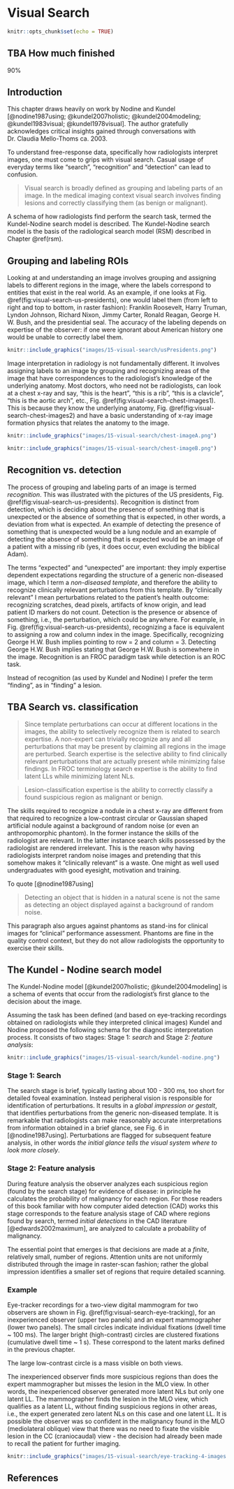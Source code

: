 # Visual Search {#visual-search}


```r
knitr::opts_chunk$set(echo = TRUE)
```


## TBA How much finished {#visual-search-how-much-finished}
90%



## Introduction {#visual-search-intro}

This chapter draws heavily on work by Nodine and Kundel [@nodine1987using; @kundel2007holistic; @kundel2004modeling; @kundel1983visual; @kundel1978visual]. The author gratefully acknowledges critical insights gained through conversations with Dr. Claudia Mello-Thoms ca. 2003.


To understand free-response data, specifically how radiologists interpret images, one must come to grips with visual search. Casual usage of everyday terms like "search", "recognition" and "detection" can lead to confusion.

>
Visual search is broadly defined as grouping and labeling parts of an image. In the medical imaging context visual search involves finding lesions and correctly classifying them (as benign or malignant).


A schema of how radiologists find perform the search task, termed the Kundel-Nodine search model is described. The Kundel-Nodine search model is the basis of the radiological search model (RSM) described in Chapter \@ref(rsm). 




## Grouping and labeling ROIs {#visual-search-grouping-labeling-rois}

Looking at and understanding an image involves grouping and assigning labels to different regions in the image, where the labels correspond to entities that exist in the real world. As an example, if one looks at Fig. \@ref(fig:visual-search-us-presidents), one would label them (from left to right and top to bottom, in raster fashion): Franklin Roosevelt, Harry Truman, Lyndon Johnson, Richard Nixon, Jimmy Carter, Ronald Reagan, George H. W. Bush, and the presidential seal. The accuracy of the labeling depends on expertise of the observer: if one were ignorant about American history one would be unable to correctly label them. 


```r
knitr::include_graphics("images/15-visual-search/usPresidents.png")
``` 


Image interpretation in radiology is not fundamentally different. It involves assigning labels to an image by grouping and recognizing areas of the image that have correspondences to the radiologist’s knowledge of the underlying anatomy. Most doctors, who need not be radiologists, can look at a chest x-ray and say, "this is the heart", "this is a rib", "this is a clavicle", "this is the aortic arch", etc., Fig. \@ref(fig:visual-search-chest-images1). This is because they know the underlying anatomy, Fig. \@ref(fig:visual-search-chest-images2) and have a basic understanding of x-ray image formation physics that relates the anatomy to the image.



```r
knitr::include_graphics("images/15-visual-search/chest-imageA.png")
``` 



```r
knitr::include_graphics("images/15-visual-search/chest-imageB.png")
``` 



## Recognition vs. detection {#visual-search-recognition-detection}

The process of grouping and labeling parts of an image is termed *recognition*. This was illustrated with the pictures of the US presidents, Fig. \@ref(fig:visual-search-us-presidents). Recognition is distinct from detection, which is deciding about the presence of something that is unexpected or the absence of something that is expected, in other words, a deviation from what is expected. An example of detecting the presence of something that is unexpected would be a lung nodule and an example of detecting the absence of something that is expected would be an image of a patient with a missing rib (yes, it does occur, even excluding the biblical Adam). 

The terms "expected" and "unexpected" are important: they imply expertise dependent expectations regarding the structure of a generic non-diseased image, which I term a *non-diseased template*, and therefore the ability to recognize  clinically relevant perturbations from this template. By "clinically relevant" I mean perturbations related to the patient's health outcome: recognizing scratches, dead pixels, artifacts of know origin, and lead patient ID markers do not count. Detection is the presence or absence of something, i.e., the perturbation, which could be anywhere. For example, in Fig. \@ref(fig:visual-search-us-presidents), recognizing a face is equivalent to assigning a row and column index in the image. Specifically, recognizing George H.W. Bush implies pointing to row = 2 and column = 3. Detecting George H.W. Bush implies stating that George H.W. Bush is somewhere in the image. Recognition is an FROC paradigm task while detection is an ROC task. 


Instead of recognition (as used by Kundel and Nodine) I prefer the term "finding", as in "finding" a lesion.


## TBA Search vs. classification {#visual-search-search-classification}

>Since template perturbations can occur at different locations in the images, the ability to selectively recognize them is related to search expertise. A non-expert can trivially recognize any and all perturbations that may be present by claiming all regions in the image are perturbed. Search expertise is the selective ability to find clinically relevant perturbations that are actually present while minimizing false findings. In FROC terminology search expertise is the ability to find latent LLs while minimizing latent NLs. 

>Lesion-classification expertise is the ability to correctly classify a found suspicious region as malignant or benign. 

The skills required to recognize a nodule in a chest x-ray are different from that required to recognize a low-contrast circular or Gaussian shaped artificial nodule against a background of random noise (or even an anthropomorphic phantom). In the former instance the skills of the radiologist are relevant. In the latter instance search skills possessed by the radiologist are rendered irrelevant. This is the reason why having radiologists interpret random noise images and pretending that this somehow makes it “clinically relevant” is a waste. One might as well used undergraduates with good eyesight, motivation and training. 

To quote [@nodine1987using] 

> Detecting an object that is hidden in a natural scene is not the same as detecting an object displayed against a background of random noise.

This paragraph also argues against phantoms as stand-ins for clinical images for "clinical" performance assessment. Phantoms are fine in the quality control context, but they do not allow radiologists the opportunity to exercise their skills.
 

## The Kundel - Nodine search model {#visual-search-kundel-nodine-model}

The Kundel-Nodine model [@kundel2007holistic; @kundel2004modeling] is a schema of events that occur from the radiologist's first glance to the decision about the image.  

Assuming the task has been defined (and based on eye-tracking recordings obtained on radiologists while they interpreted clinical images) Kundel and Nodine proposed the following schema for the diagnostic interpretation process. It consists of two stages: Stage 1: *search* and Stage 2: *feature analysis*:



```r
knitr::include_graphics("images/15-visual-search/kundel-nodine.png")
``` 



### Stage 1: Search {#visual-search-glancing-global-impression}

The search stage is brief, typically lasting about 100 - 300 ms, too short for detailed foveal examination. Instead peripheral vision is responsible for identification of perturbations. It results in a *global impression or gestalt*, that identifies perturbations from the generic non-diseased template. It is remarkable that radiologists can make reasonably accurate interpretations from information obtained in a brief glance, see Fig. 6 in [@nodine1987using]. Perturbations are flagged for subsequent feature analysis, in other words *the initial glance tells the visual system where to look more closely*. 

### Stage 2: Feature analysis {#visual-search-scanning-local-feature-analysis}

During feature analysis the observer analyzes each suspicious region (found by the search stage) for evidence of disease: in principle he calculates the probability of malignancy for each region. For those readers of this book familiar with how computer aided detection (CAD) works this stage corresponds to the feature analysis stage of CAD where regions found by search, termed *initial detections* in the CAD literature [@edwards2002maximum], are analyzed to calculate a probability of malignancy. 

The essential point that emerges is that decisions are made at a *finite*, relatively small, number of regions. Attention units are not uniformly distributed through the image in raster-scan fashion; rather the global impression identifies a smaller set of regions that require detailed scanning.


### Example {#visual-search-example}

Eye-tracker recordings for a two-view digital mammogram for two observers are shown in Fig. \@ref(fig:visual-search-eye-tracking), for an inexperienced observer (upper two panels) and an expert mammographer (lower two panels). The small circles indicate individual fixations (dwell time ~ 100 ms). The larger bright (high-contrast) circles are clustered fixations (cumulative dwell time ~ 1 s). These correspond to the latent marks defined in the previous chapter. 

The large low-contrast circle is a mass visible on both views. 

The inexperienced observer finds more suspicious regions than does the expert mammographer but misses the lesion in the MLO view. In other words, the inexperienced observer generated more latent NLs but only one latent LL. The mammographer finds the lesion in the MLO view, which qualifies as a latent LL, without finding suspicious regions in other areas, i.e., the expert generated zero latent NLs on this case and one latent LL. It is possible the observer was so confident in the malignancy found in the MLO (mediolateral oblique) view that there was no need to fixate the visible lesion in the CC (craniocaudal) view - the decision had already been made to recall the patient for further imaging.



```r
knitr::include_graphics("images/15-visual-search/eye-tracking-4-images.png")
``` 




## References {#visual-search-references}

